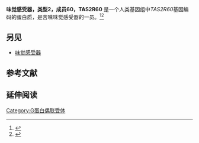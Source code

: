 {{PBB|geneid=338398}}
'''味觉感受器，类型2，成员60，TAS2R60''' 是一个人类基因组中''TAS2R60''基因编码的蛋白质，是苦味味觉感受器的一员。<ref name="pmid12584440">{{cite journal | author = Conte C, Ebeling M, Marcuz A, Nef P, Andres-Barquin PJ | title = Identification and characterization of human taste receptor genes belonging to the TAS2R family | journal = Cytogenet Genome Res | volume = 98 | issue = 1 | pages = 45–53 | pmid = 12584440 | pmc =  | doi = 10.1159/000068546 |date=Feb 2003}}</ref><ref name="entrez">{{cite web | title = Entrez Gene: TAS2R60 taste receptor, type 2, member 60| url = http://www.ncbi.nlm.nih.gov/sites/entrez?Db=gene&Cmd=ShowDetailView&TermToSearch=338398| accessdate = }}</ref>
==另见==
* [[味觉感受器|味觉感受器]]

==参考文献==
{{reflist}}

==延伸阅读==
{{refbegin | 2}}
{{PBB_Further_reading 
| citations = 
*{{cite journal  | author=Margolskee RF |title=Molecular mechanisms of bitter and sweet taste transduction. |journal=J. Biol. Chem. |volume=277 |issue= 1 |pages= 1–4 |year= 2002 |pmid= 11696554 |doi= 10.1074/jbc.R100054200 }}
*{{cite journal  | author=Montmayeur JP, Matsunami H |title=Receptors for bitter and sweet taste. |journal=Curr. Opin. Neurobiol. |volume=12 |issue= 4 |pages= 366–71 |year= 2002 |pmid= 12139982 |doi=10.1016/S0959-4388(02)00345-8  }}
*{{cite journal  | author=Strausberg RL |title=Generation and initial analysis of more than 15,000 full-length human and mouse cDNA sequences |journal=Proc. Natl. Acad. Sci. U.S.A. |volume=99 |issue= 26 |pages= 16899–903 |year= 2003 |pmid= 12477932 |doi= 10.1073/pnas.242603899  | pmc=139241  | author-separator=,  | author2=Feingold EA  | author3=Grouse LH  | display-authors=3  | last4=Derge  | first4=JG  | last5=Klausner  | first5=RD  | last6=Collins  | first6=FS  | last7=Wagner  | first7=L  | last8=Shenmen  | first8=CM  | last9=Schuler  | first9=GD }}
*{{cite journal  | author=Zhang Y |title=Coding of sweet, bitter, and umami tastes: different receptor cells sharing similar signaling pathways |journal=Cell |volume=112 |issue= 3 |pages= 293–301 |year= 2003 |pmid= 12581520 |doi=10.1016/S0092-8674(03)00071-0  | author-separator=,  | author2=Hoon MA  | author3=Chandrashekar J  | display-authors=3  | last4=Mueller  | first4=Ken L.  | last5=Cook  | first5=Boaz  | last6=Wu  | first6=Dianqing  | last7=Zuker  | first7=Charles S.  | last8=Ryba  | first8=Nicholas J.P.  }}
*{{cite journal  | author=Shi P, Zhang J, Yang H, Zhang YP |title=Adaptive diversification of bitter taste receptor genes in Mammalian evolution | url=https://archive.org/details/sim_molecular-biology-and-evolution_2004-05_21_5/page/805 |journal=Mol. Biol. Evol. |volume=20 |issue= 5 |pages= 805–14 |year= 2004 |pmid= 12679530 |doi= 10.1093/molbev/msg083 }}
*{{cite journal  | author=Scherer SW |title=Human Chromosome 7: DNA Sequence and Biology |journal=Science |volume=300 |issue= 5620 |pages= 767–72 |year= 2003 |pmid= 12690205 |doi= 10.1126/science.1083423  | pmc=2882961  | author-separator=,  | author2=Cheung J  | author3=MacDonald JR  | display-authors=3  | last4=Osborne  | first4=LR  | last5=Nakabayashi  | first5=K  | last6=Herbrick  | first6=JA  | last7=Carson  | first7=AR  | last8=Parker-Katiraee  | first8=L  | last9=Skaug  | first9=J }}
*{{cite journal  | author=Gerhard DS |title=The Status, Quality, and Expansion of the NIH Full-Length cDNA Project: The Mammalian Gene Collection (MGC) |journal=Genome Res. |volume=14 |issue= 10B |pages= 2121–7 |year= 2004 |pmid= 15489334 |doi= 10.1101/gr.2596504  | pmc=528928  | author-separator=,  | author2=Wagner L  | author3=Feingold EA  | display-authors=3  | last4=Shenmen  | first4=CM  | last5=Grouse  | first5=LH  | last6=Schuler  | first6=G  | last7=Klein  | first7=SL  | last8=Old  | first8=S  | last9=Rasooly  | first9=R }}
*{{cite journal  | author=Fischer A, Gilad Y, Man O, Pääbo S |title=Evolution of bitter taste receptors in humans and apes | url=https://archive.org/details/sim_molecular-biology-and-evolution_2005-03_22_3/page/432 |journal=Mol. Biol. Evol. |volume=22 |issue= 3 |pages= 432–6 |year= 2005 |pmid= 15496549 |doi= 10.1093/molbev/msi027 }}
*{{cite journal  | author=Go Y, Satta Y, Takenaka O, Takahata N |title=Lineage-Specific Loss of Function of Bitter Taste Receptor Genes in Humans and Nonhuman Primates |journal=Genetics |volume=170 |issue= 1 |pages= 313–26 |year= 2006 |pmid= 15744053 |doi= 10.1534/genetics.104.037523  | pmc=1449719 }}
}}
{{refend}}

{{G蛋白偶联受体}}
[[Category:G蛋白偶联受体|Category:G蛋白偶联受体]]